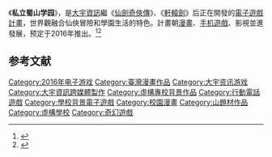 {{NoteTA
| G1=Games
}}

《'''私立蜀山学园'''》，是[[大宇資訊|大宇資訊]]繼《[[仙劍奇俠傳|仙劍奇俠傳]]》、《[[軒轅劍|軒轅劍]]》后正在開發的[[電子遊戲|電子遊戲]][[知识产权|計畫]]，世界觀融合仙俠冒險和學園生活的特色。計畫朝[[漫畫|漫畫]]、[[手机遊戲|手机遊戲]]、影視並進發展，预定于2016年推出。<ref>{{Cite news|url=http://gnn.gamer.com.tw/5/116945.html|title=大宇集團搬至信義區新辦 透露新作《私立蜀山學院》等未來遊戲計畫|language=zh-tw|publisher=[[巴哈姆特電玩資訊站|巴哈姆特電玩資訊站]]|author=RU|date=2015-06-25|accessdate=2016-01-07}}</ref><ref>{{Cite news|url=http://gnn.gamer.com.tw/2/126162.html|title=大宇資訊公布旗下全新IP《私立蜀山學園》 將橫跨漫畫、網路劇以及手機遊戲|language=zh-tw|publisher=巴哈姆特電玩資訊站|author=前塵一夢|date=2016-01-06|accessdate=2016-01-07}}</ref>

== 参考文献 ==
{{Reflist}}

[[Category:2016年电子游戏|Category:2016年电子游戏]]
[[Category:臺灣漫畫作品|Category:臺灣漫畫作品]]
[[Category:大宇资讯游戏|Category:大宇资讯游戏]]
[[Category:大宇資訊跨媒體製作|Category:大宇資訊跨媒體製作]]
[[Category:虛構專校背景作品|Category:虛構專校背景作品]]
[[Category:行動電話遊戲|Category:行動電話遊戲]]
[[Category:學校背景電子遊戲|Category:學校背景電子遊戲]]
[[Category:校園漫畫|Category:校園漫畫]]
[[Category:山題材作品|Category:山題材作品]]
[[Category:虛構學校|Category:虛構學校]]
[[Category:奇幻遊戲|Category:奇幻遊戲]]

{{videogame-stub}}